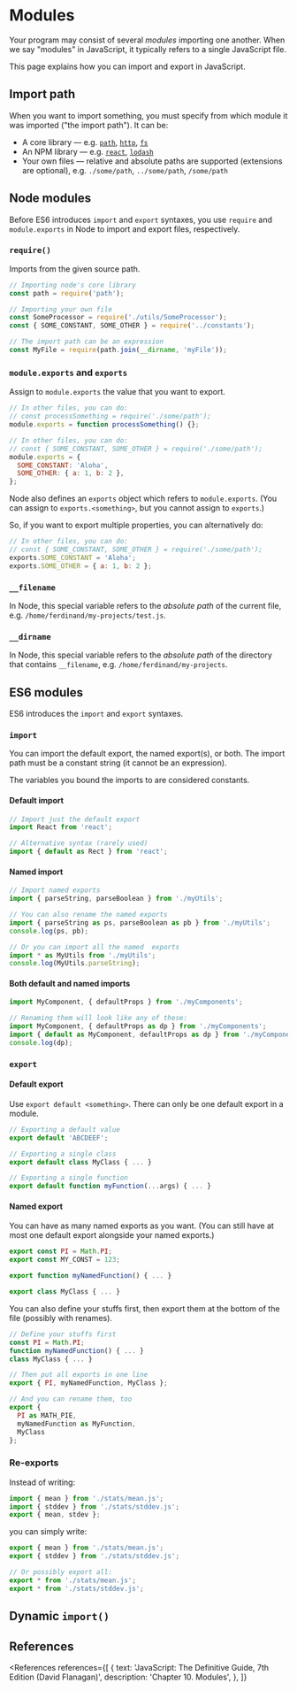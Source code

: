 
# Modules

Your program may consist of several _modules_ importing one another. When we say "modules" in JavaScript, it typically refers to a single JavaScript file.

This page explains how you can import and export in JavaScript.

## Import path

When you want to import something, you must specify from which module it was imported ("the import path"). It can be:

- A core library &mdash; e.g. [`path`](https://nodejs.org/dist/latest-v16.x/docs/api/path.html), [`http`](https://nodejs.org/dist/latest-v16.x/docs/api/http.html), [`fs`](https://nodejs.org/dist/latest-v16.x/docs/api/fs.html)
- An NPM library &mdash; e.g. [`react`](https://www.npmjs.com/package/react), [`lodash`](https://www.npmjs.com/package/lodash)
- Your own files &mdash; relative and absolute paths are supported (extensions are optional), e.g. `./some/path`, `../some/path`, `/some/path`

## Node modules

Before ES6 introduces `import` and `export` syntaxes, you use `require` and `module.exports` in Node to import and export files, respectively.

### `require()`

Imports from the given source path.

```js
// Importing node's core library
const path = require('path');

// Importing your own file
const SomeProcessor = require('./utils/SomeProcessor');
const { SOME_CONSTANT, SOME_OTHER } = require('../constants');

// The import path can be an expression
const MyFile = require(path.join(__dirname, 'myFile'));
```

### `module.exports` and `exports`

Assign to `module.exports` the value that you want to export.

```js
// In other files, you can do:
// const processSomething = require('./some/path');
module.exports = function processSomething() {};

// In other files, you can do:
// const { SOME_CONSTANT, SOME_OTHER } = require('./some/path');
module.exports = {
  SOME_CONSTANT: 'Aloha',
  SOME_OTHER: { a: 1, b: 2 },
};
```

Node also defines an `exports` object which refers to `module.exports`. (You can assign to `exports.<something>`, but you cannot assign to `exports`.)

So, if you want to export multiple properties, you can alternatively do:

```js
// In other files, you can do:
// const { SOME_CONSTANT, SOME_OTHER } = require('./some/path');
exports.SOME_CONSTANT = 'Aloha';
exports.SOME_OTHER = { a: 1, b: 2 };
```

### `__filename`

In Node, this special variable refers to the _absolute path_ of the current file, e.g. `/home/ferdinand/my-projects/test.js`.

### `__dirname`

In Node, this special variable refers to the _absolute path_ of the directory that contains `__filename`, e.g. `/home/ferdinand/my-projects`.

## ES6 modules

ES6 introduces the `import` and `export` syntaxes.

### `import`

You can import the default export, the named export(s), or both. The import path must be a constant string (it cannot be an expression).

The variables you bound the imports to are considered constants.

#### Default import

```js
// Import just the default export
import React from 'react';

// Alternative syntax (rarely used)
import { default as Rect } from 'react';
```

#### Named import

```js
// Import named exports
import { parseString, parseBoolean } from './myUtils';

// You can also rename the named exports
import { parseString as ps, parseBoolean as pb } from './myUtils';
console.log(ps, pb);

// Or you can import all the named  exports
import * as MyUtils from './myUtils';
console.log(MyUtils.parseString);
```

#### Both default and named imports

```js
import MyComponent, { defaultProps } from './myComponents';

// Renaming them will look like any of these:
import MyComponent, { defaultProps as dp } from './myComponents';
import { default as MyComponent, defaultProps as dp } from './myComponents';
console.log(dp);
```

### `export`

#### Default export

Use `export default <something>`. There can only be one default export in a module.

```js
// Exporting a default value
export default 'ABCDEEF';

// Exporting a single class
export default class MyClass { ... }

// Exporting a single function
export default function myFunction(...args) { ... }
```

#### Named export

You can have as many named exports as you want. (You can still have at most one default export alongside your named exports.)

```js
export const PI = Math.PI;
export const MY_CONST = 123;

export function myNamedFunction() { ... }

export class MyClass { ... }
```

You can also define your stuffs first, then export them at the bottom of the file (possibly with renames).

```js
// Define your stuffs first
const PI = Math.PI;
function myNamedFunction() { ... }
class MyClass { ... }

// Then put all exports in one line
export { PI, myNamedFunction, MyClass };

// And you can rename them, too
export {
  PI as MATH_PIE,
  myNamedFunction as MyFunction,
  MyClass
};
```

### Re-exports

Instead of writing:

```js
import { mean } from './stats/mean.js';
import { stddev } from './stats/stddev.js';
export { mean, stdev };
```

you can simply write:

```js
export { mean } from './stats/mean.js';
export { stddev } from './stats/stddev.js';

// Or possibly export all:
export * from './stats/mean.js';
export * from './stats/stddev.js';
```

## Dynamic `import()`

## References

<References
  references={[
    {
      text: 'JavaScript: The Definitive Guide, 7th Edition (David Flanagan)',
      description: 'Chapter 10. Modules',
    },
  ]}
></References>
